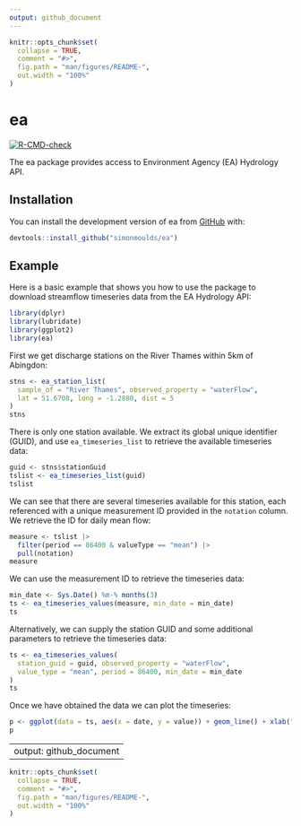 ```yaml
---
output: github_document
---
```


<!-- README.md is generated from README.Rmd. Please edit that file -->

```r
knitr::opts_chunk$set(
  collapse = TRUE,
  comment = "#>",
  fig.path = "man/figures/README-",
  out.width = "100%"
)
```

# ea

<!-- badges: start -->
[![R-CMD-check](https://github.com/simonmoulds/ea/actions/workflows/R-CMD-check.yaml/badge.svg)](https://github.com/simonmoulds/ea/actions/workflows/R-CMD-check.yaml)
<!-- badges: end -->

The ea package provides access to Environment Agency (EA) Hydrology API.

## Installation

You can install the development version of ea from [GitHub](https://github.com/) with:

```r
devtools::install_github("simonmoulds/ea")
```

## Example

Here is a basic example that shows you how to use the package to download streamflow timeseries data from the EA Hydrology API:

```r
library(dplyr)
library(lubridate)
library(ggplot2)
library(ea)
```

First we get discharge stations on the River Thames within 5km of Abingdon:
```r
stns <- ea_station_list(
  sample_of = "River Thames", observed_property = "waterFlow",
  lat = 51.6708, long = -1.2880, dist = 5
)
stns
```

There is only one station available. We extract its global unique identifier (GUID), and use `ea_timeseries_list` to retrieve the available timeseries data:
```r
guid <- stns$stationGuid
tslist <- ea_timeseries_list(guid)
tslist
```

We can see that there are several timeseries available for this station, each referenced with a unique measurement ID provided in the `notation` column. We retrieve the ID for daily mean flow:
```r
measure <- tslist |>
  filter(period == 86400 & valueType == "mean") |> 
  pull(notation)
measure
```

We can use the measurement ID to retrieve the timeseries data:
```r
min_date <- Sys.Date() %m-% months(3)
ts <- ea_timeseries_values(measure, min_date = min_date)
ts
``` 

Alternatively, we can supply the station GUID and some additional parameters to retrieve the timeseries data:
```r
ts <- ea_timeseries_values(
  station_guid = guid, observed_property = "waterFlow",
  value_type = "mean", period = 86400, min_date = min_date
)
ts
```

Once we have obtained the data we can plot the timeseries:

```r
p <- ggplot(data = ts, aes(x = date, y = value)) + geom_line() + xlab("") + ylab(expression(paste("Daily mean flow [", m^3, "/", s, "]"))) + theme_bw()
p
```

---
output: github_document
---

<!-- README.md is generated from README.Rmd. Please edit that file -->

```r
knitr::opts_chunk$set(
  collapse = TRUE,
  comment = "#>",
  fig.path = "man/figures/README-",
  out.width = "100%"
)
```
